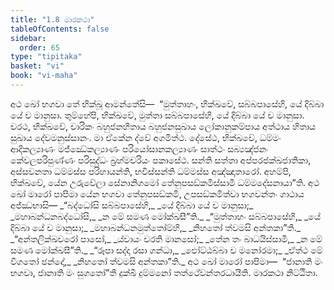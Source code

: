 ```yaml
---
title: "1.8 මාරකථා"
tableOfContents: false
sidebar:
  order: 65
type: "tipitaka"
basket: "vi"
book: "vi-maha"
---
```



<DynamicBreadcrumb />

<Division number="32" book="vi-maha">

<Paragraph number="131" book="vi-maha">
අථ ඛෝ භගවා තේ භික්ඛූ ආමන්තේසි—  “මුත්තාහං, භික්ඛවේ, සබ්බපාසේහි, යේ දිබ්බා යේ ච මානුසා. තුම්හේපි, භික්ඛවේ, මුත්තා සබ්බපාසේහි, යේ දිබ්බා යේ ච මානුසා. චරථ, භික්ඛවේ, චාරිකං බහුජනහිතාය බහුජනසුඛාය ලෝකානුකම්පාය අත්ථාය හිතාය සුඛාය දේවමනුස්සානං. මා ඒකේන ද්වේ අගමිත්ථ. දේසේථ, භික්ඛවේ, ධම්මං ආදිකල්‍යාණං මජ්ඣේකල්‍යාණං පරියෝසානකල්‍යාණං සාත්ථං සබ්‍යඤ්ජනං කේවලපරිපුණ්ණං පරිසුද්ධං බ්‍රහ්මචරියං පකාසේථ. සන්ති සත්තා අප්පරජක්ඛජාතිකා, අස්සවනතා ධම්මස්ස පරිහායන්ති, භවිස්සන්ති ධම්මස්ස අඤ්ඤාතාරෝ. අහම්පි, භික්ඛවේ, යේන උරුවේලා සේනානිගමෝ තේනුපසඞ්කමිස්සාමි ධම්මදේසනායා”ති.
</Paragraph>

</Division>
<Division number="33" book="vi-maha">

<Paragraph number="132" book="vi-maha">
අථ ඛෝ මාරෝ පාපිමා යේන භගවා තේනුපසඞ්කමි, උපසඞ්කමිත්වා භගවන්තං ගාථාය අජ්ඣභාසි—
</Paragraph>

<Paragraph number="133" type="verses" book="vi-maha">
_“බද්ධෝසි සබ්බපාසේහි,_  
_යේ දිබ්බා යේ ච මානුසා;_  
_මහාබන්ධනබද්ධෝසි,_  
_න මේ සමණ මෝක්ඛසී”ති._  

</Paragraph>

<Paragraph number="134" type="verses" book="vi-maha">
_“මුත්තාහං සබ්බපාසේහි,_  
_යේ දිබ්බා යේ ච මානුසා;_  
_මහාබන්ධනමුත්තෝම්හි,_  
_නිහතෝ ත්වමසි අන්තකා”ති._  

</Paragraph>

<Paragraph number="135" type="verses" book="vi-maha">
_“අන්තලික්ඛචරෝ පාසෝ,_  
_ය්වායං චරති මානසෝ;_  
_තේන තං බාධයිස්සාමි,_  
_න මේ සමණ මෝක්ඛසී”ති._  

</Paragraph>

<Paragraph number="136" type="verses" book="vi-maha">
_“රූපා සද්දා රසා ගන්ධා,_  
_ඵෝට්ඨබ්බා ච මනෝරමා;_  
_ඒත්ථ මේ විගතෝ ඡන්දෝ,_  
_නිහතෝ ත්වමසි අන්තකා”ති._  

</Paragraph>

<Paragraph number="137" book="vi-maha">
අථ ඛෝ මාරෝ පාපිමා—  “ජානාති මං භගවා, ජානාති මං සුගතෝ”ති දුක්ඛී දුම්මනෝ තත්ථේවන්තරධායීති.

</Paragraph>
</Division>

<Paragraph number="138" type="center" book="vi-maha">
මාරකථා නිට්ඨිතා.
</Paragraph>